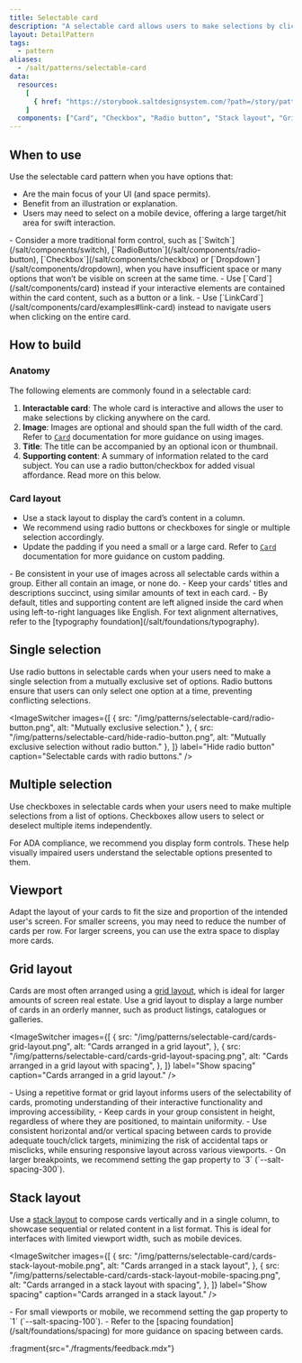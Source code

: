 ```yaml
---
title: Selectable card
description: "A selectable card allows users to make selections by clicking anywhere within the card. It’s functionally equivalent to a form control, such as [`ToggleButton`](/salt/components/toggle-button), [`RadioButton`](/salt/components/radio-button) or [`Checkbox`](/salt/components/checkbox). You can group selectable cards to support single or multiple selection."
layout: DetailPattern
tags:
  - pattern
aliases:
  - /salt/patterns/selectable-card
data:
  resources:
    [
      { href: "https://storybook.saltdesignsystem.com/?path=/story/patterns-selectable-card--single-selection", label: "Examples" },
    ]
  components: ["Card", "Checkbox", "Radio button", "Stack layout", "Grid layout"]
---
```


<Diagram
  src="/img/patterns/selectable-card/selectable-card-group.png"
  alt="Example showing a series of selectable cards."
  border
/>

## When to use

Use the selectable card pattern when you have options that:
- Are the main focus of your UI (and space permits).
- Benefit from an illustration or explanation.
- Users may need to select on a mobile device, offering a large target/hit area for swift interaction.

<GuidanceCallout type="positive" customPillText="Best practices">
- Consider a more traditional form control, such as [`Switch`](/salt/components/switch), [`RadioButton`](/salt/components/radio-button), [`Checkbox`](/salt/components/checkbox) or [`Dropdown`](/salt/components/dropdown), when you have insufficient space or many options that won’t be visible on screen at the same time.
- Use [`Card`](/salt/components/card) instead if your interactive elements are contained within the card content, such as a button or a link.
- Use [`LinkCard`](/salt/components/card/examples#link-card) instead to navigate users when clicking on the entire card.
</GuidanceCallout>

## How to build

### Anatomy

The following elements are commonly found in a selectable card:

1. **Interactable card**: The whole card is interactive and allows the user to make selections by clicking anywhere on the card.
2. **Image**: Images are optional and should span the full width of the card. Refer to [`Card`](/salt/components/card) documentation for more guidance on using images.
3. **Title**: The title can be accompanied by an optional icon or thumbnail.
4. **Supporting content**: A summary of information related to the card subject. You can use a radio button/checkbox for added visual affordance. Read more on this below.

<Diagram
  src="/img/patterns/selectable-card/selectable-card-anatomy.png"
  alt="Selectable card using a title, an image and radio button."
  border
/>

### Card layout

- Use a stack layout to display the card’s content in a column.
- We recommend using radio buttons or checkboxes for single or multiple selection accordingly.
- Update the padding if you need a small or a large card. Refer to [`Card`](/salt/components/card) documentation for more guidance on custom padding.

<Diagram
  src="/img/patterns/selectable-card/selectable-card-spacing.png"
  alt="Showing spacing tokens applied to a regular size selectable card."
  border
/>

<GuidanceCallout type="positive" customPillText="Best practices">
- Be consistent in your use of images across all selectable cards within a group. Either all contain an image, or none do.
- Keep your cards' titles and descriptions succinct, using similar amounts of text in each card.
- By default, titles and supporting content are left aligned inside the card when using left-to-right languages like English. For text alignment alternatives, refer to the [typography foundation](/salt/foundations/typography).
</GuidanceCallout>

## Single selection

Use radio buttons in selectable cards when your users need to make a single selection from a mutually exclusive set of options. Radio buttons ensure that users can only select one option at a time, preventing conflicting selections.

<ImageSwitcher
  images={[
    {
      src: "/img/patterns/selectable-card/radio-button.png",
      alt: "Mutually exclusive selection."
    },
    {
      src: "/img/patterns/selectable-card/hide-radio-button.png",
      alt: "Mutually exclusive selection without radio button."
    },
  ]}
  label="Hide radio button"
  caption="Selectable cards with radio buttons."
/>

## Multiple selection

Use checkboxes in selectable cards when your users need to make multiple selections from a list of options. Checkboxes allow users to select or deselect multiple items independently.

<Diagram
  src="/img/patterns/selectable-card/checkbox.png"
  alt="Multiple selection."
  border
  caption="Use checkboxes for multiple selection."
/>

<GuidanceCallout type="positive" customPillText="Best practices">
For ADA compliance, we recommend you display form controls. These help visually impaired users understand the selectable options presented to them.
</GuidanceCallout>

## Viewport

Adapt the layout of your cards to fit the size and proportion of the intended user's screen. For smaller screens, you may need to reduce the number of cards per row. For larger screens, you can use the extra space to display more cards.

## Grid layout

Cards are most often arranged using a [grid layout](/salt/components/layout/grid-layout), which is ideal for larger amounts of screen real estate. Use a grid layout to display a large number of cards in an orderly manner, such as product listings, catalogues or galleries.

<ImageSwitcher
  images={[
    {
      src: "/img/patterns/selectable-card/cards-grid-layout.png",
      alt: "Cards arranged in a grid layout",
    },
    {
      src: "/img/patterns/selectable-card/cards-grid-layout-spacing.png",
      alt: "Cards arranged in a grid layout with spacing",
    },
  ]}
  label="Show spacing"
  caption="Cards arranged in a grid layout."
/>

<GuidanceCallout type="positive" customPillText="Best practices">
- Using a repetitive format or grid layout informs users of the selectability of cards, promoting understanding of their interactive functionality and improving accessibility, 
- Keep cards in your group consistent in height, regardless of where they are positioned, to maintain uniformity.
- Use consistent horizontal and/or vertical spacing between cards to provide adequate touch/click targets, minimizing the risk of accidental taps or misclicks, while ensuring responsive layout across various viewports.
- On larger breakpoints, we recommend setting the gap property to `3` (`--salt-spacing-300`).
</GuidanceCallout>

## Stack layout

Use a [stack layout](/salt/components/layout/stack-layout) to compose cards vertically and in a single column, to showcase sequential or related content in a list format. This is ideal for interfaces with limited viewport width, such as mobile devices.

<ImageSwitcher
  images={[
    {
      src: "/img/patterns/selectable-card/cards-stack-layout-mobile.png",
      alt: "Cards arranged in a stack layout",
    },
    {
      src: "/img/patterns/selectable-card/cards-stack-layout-mobile-spacing.png",
      alt: "Cards arranged in a stack layout with spacing",
    },
  ]}
  label="Show spacing"
  caption="Cards arranged in a stack layout."
/>

<GuidanceCallout type="positive" customPillText="Best practices">
- For small viewports or mobile, we recommend setting the gap property to `1` (`--salt-spacing-100`).
- Refer to the [spacing foundation](/salt/foundations/spacing) for more guidance on spacing between cards.
</GuidanceCallout>

:fragment{src="./fragments/feedback.mdx"}
